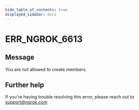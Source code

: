 ```yaml
---
hide_table_of_contents: true
displayed_sidebar: docs
---
```



# ERR_NGROK_6613

## Message

You are not allowed to create members.

<ErrorDetails error="err_ngrok_6613" />

## Further help

If you're having trouble resolving this error, please reach out to [support@ngrok.com](mailto:support@ngrok.com?subject=Help%20with%20ERR_NGROK_6613)
